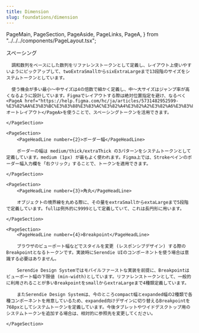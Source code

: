 ```yaml
---
title: Dimension
slug: foundations/dimension
---
```


  PageMain,
  PageSection,
  PageAside,
  PageLinks,
  PageA,
} from "../../../components/PageLayout.tsx";

<PageHeader>
	<IndexPageHeader title={frontmatter.title} illustType="C" description={'スペーシングやボーダー幅、角丸など、寸法にまつわるデザイントークンです。レスポンシブデザインにおけるBreakpointも取り扱います。'} />
</PageHeader>
<PageMain>
	<PageSection>
      <PageHeadLine number={1}>スペーシング</PageHeadLine>

      調和数列をベースにした数列をリファレンストークンとして定義し、レイアウト上使いやすいようにピックアップして、twoExtraSmallからsixExtraLargeまで13段階のサイズをシステムトークンとしています。

      使う機会が多い最小〜中サイズは4の倍数で細かく定義し、中〜大サイズはジャンプ率が高くなるように設計しています。Figmaでレイアウトする際は絶対位置指定を避け、なるべく<PageA href="https://help.figma.com/hc/ja/articles/5731482952599-%E3%82%AA%E3%83%BC%E3%83%88%E3%83%AC%E3%82%A4%E3%82%A2%E3%82%A6%E3%83%88%E3%81%AE%E4%BD%BF%E7%94%A8">オートレイアウト</PageA>を使うことで、スペーシングトークンを活用できます。

    </PageSection>

    <PageSection>
    	<PageHeadLine number={2}>ボーダー幅</PageHeadLine>

        ボーダーの幅は medium/thick/extraThick の3パターンをシステムトークンとして定義しています。medium (1px) が最もよく使われます。Figma上では、Strokeペインのボーダー幅入力欄を「右クリック」することで、トークンを適用できます。

    </PageSection>

    <PageSection>
    	<PageHeadLine number={3}>角丸</PageHeadLine>

        オブジェクトの境界線を丸める際に、その量をextraSmallからextaLargeまで5段階で定義しています。fullは例外的に9999として定義していて、これは長円形に用います。

    </PageSection>

    <PageSection>
    	<PageHeadLine number={4}>Breakpoint</PageHeadLine>

        ブラウザのビューポート幅などでスタイルを変更 (レスポンシブデザイン) する際のBreakpointとなるトークンです。実装時にSerendie UIのコンポーネントを使う場合は意識する必要はありません。

        Serendie Design Systemではモバイルファーストな実装を前提に、Breakpointはビューポート幅の下限値 (min-width)としています。リファレンストークンとして、一般的に利用されることが多いBreakpointをsmallからextraLargeまで4種類定義しています。

        またSerendie Design Systemは、今のところcompact幅とexpanded幅の2種類で各種コンポーネントを用意しているため、expanded向けデザインに切り替えるBreakpointを768pxとしてシステムトークンを定義しています。今後タブレットやワイドデスクトップ用のシステムトークンを追加する場合は、相対的に参照先を変更してください。

    </PageSection>

</PageMain>
